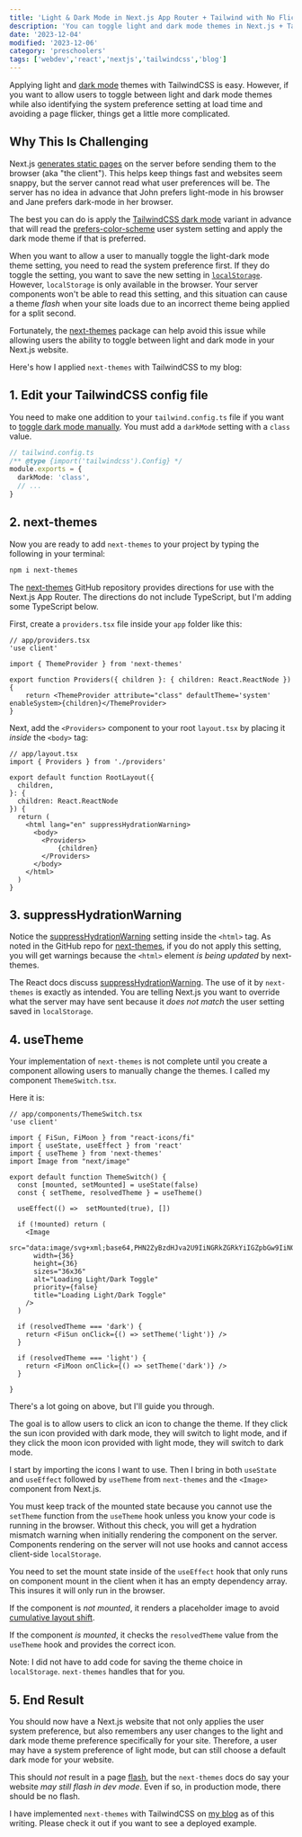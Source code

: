 ```yaml
---
title: 'Light & Dark Mode in Next.js App Router + Tailwind with No Flicker'
description: 'You can toggle light and dark mode themes in Next.js + TailwindCSS while avoiding a page flicker.'
date: '2023-12-04'
modified: '2023-12-06'
category: 'preschoolers'
tags: ['webdev','react','nextjs','tailwindcss','blog']
---
```


Applying light and [dark mode](https://tailwindcss.com/docs/dark-mode) themes with TailwindCSS is easy. However, if you want to allow users to toggle between light and dark mode themes while also identifying the system preference setting at load time and avoiding a page flicker, things get a little more complicated.

## Why This Is Challenging 

Next.js [generates static pages](https://nextjs.org/docs/app/building-your-application/upgrading/app-router-migration#static-site-generation-getstaticprops) on the server before sending them to the browser (aka "the client"). This helps keep things fast and websites seem snappy, but the server cannot read what user preferences will be. The server has no idea in advance that John prefers light-mode in his browser and Jane prefers dark-mode in her browser. 

The best you can do is apply the [TailwindCSS dark mode](https://tailwindcss.com/docs/dark-mode) variant in advance that will read the [prefers-color-scheme](https://developer.mozilla.org/en-US/docs/Web/CSS/@media/prefers-color-scheme) user system setting and apply the dark mode theme if that is preferred.

When you want to allow a user to manually toggle the light-dark mode theme setting, you need to read the system preference first. If they do toggle the setting, you want to save the new setting in [`localStorage`](https://developer.mozilla.org/en-US/docs/Web/API/Window/localStorage). However, `localStorage` is only available in the browser. Your server components won't be able to read this setting, and this situation can cause a theme _flash_ when your site loads due to an incorrect theme being applied for a split second. 

Fortunately, the [next-themes](https://github.com/pacocoursey/next-themes) package can help avoid this issue while allowing users the ability to toggle between light and dark mode in your Next.js website.

Here's how I applied `next-themes` with TailwindCSS to my blog:

## 1. Edit your TailwindCSS config file

You need to make one addition to your `tailwind.config.ts` file if you want to [toggle dark mode manually](https://tailwindcss.com/docs/dark-mode#toggling-dark-mode-manually). You must add a `darkMode` setting with a `class` value. 

```ts 
// tailwind.config.ts 
/** @type {import('tailwindcss').Config} */
module.exports = {
  darkMode: 'class',
  // ...
}
```

## 2. next-themes 

Now you are ready to add `next-themes` to your project by typing the following in your terminal:
```bash
npm i next-themes
```

The [next-themes](https://github.com/pacocoursey/next-themes) GitHub repository provides directions for use with the Next.js App Router. The directions do not include TypeScript, but I'm adding some TypeScript below. 

First, create a `providers.tsx` file inside your `app` folder like this:
```tsx 
// app/providers.tsx
'use client'

import { ThemeProvider } from 'next-themes'

export function Providers({ children }: { children: React.ReactNode }) {
    return <ThemeProvider attribute="class" defaultTheme='system' enableSystem>{children}</ThemeProvider>
}
```

Next, add the `<Providers>` component to your root `layout.tsx` by placing it _inside_ the `<body>` tag: 
```tsx 
// app/layout.tsx
import { Providers } from './providers'

export default function RootLayout({
  children,
}: {
  children: React.ReactNode
}) {
  return (
    <html lang="en" suppressHydrationWarning>
      <body>
        <Providers>
            {children}
        </Providers>
      </body>
    </html>
  )
}
```

## 3. suppressHydrationWarning

Notice the [suppressHydrationWarning](https://legacy.reactjs.org/docs/dom-elements.html#suppresshydrationwarning) setting inside the `<html>` tag. As noted in the GitHub repo for [next-themes](https://github.com/pacocoursey/next-themes), if you do not apply this setting, you will get warnings because the `<html>` element _is being updated_ by next-themes. 

The React docs discuss [suppressHydrationWarning](https://legacy.reactjs.org/docs/dom-elements.html#suppresshydrationwarning). The use of it by `next-themes` is exactly as intended. You are telling Next.js you want to override what the server may have sent because it _does not match_ the user setting saved in `localStorage`. 

## 4. useTheme 

Your implementation of `next-themes` is not complete until you create a component allowing users to manually change the themes. I called my component `ThemeSwitch.tsx`. 

Here it is:

```tsx 
// app/components/ThemeSwitch.tsx
'use client'

import { FiSun, FiMoon } from "react-icons/fi"
import { useState, useEffect } from 'react'
import { useTheme } from 'next-themes'
import Image from "next/image"

export default function ThemeSwitch() {
  const [mounted, setMounted] = useState(false)
  const { setTheme, resolvedTheme } = useTheme()

  useEffect(() =>  setMounted(true), [])

  if (!mounted) return (
    <Image
      src="data:image/svg+xml;base64,PHN2ZyBzdHJva2U9IiNGRkZGRkYiIGZpbGw9IiNGRkZGRkYiIHN0cm9rZS13aWR0aD0iMCIgdmlld0JveD0iMCAwIDI0IDI0IiBoZWlnaHQ9IjIwMHB4IiB3aWR0aD0iMjAwcHgiIHhtbG5zPSJodHRwOi8vd3d3LnczLm9yZy8yMDAwL3N2ZyI+PHJlY3Qgd2lkdGg9IjIwIiBoZWlnaHQ9IjIwIiB4PSIyIiB5PSIyIiBmaWxsPSJub25lIiBzdHJva2Utd2lkdGg9IjIiIHJ4PSIyIj48L3JlY3Q+PC9zdmc+Cg=="
      width={36}
      height={36}
      sizes="36x36"
      alt="Loading Light/Dark Toggle"
      priority={false}
      title="Loading Light/Dark Toggle"
    />
  )

  if (resolvedTheme === 'dark') {
    return <FiSun onClick={() => setTheme('light')} />
  }

  if (resolvedTheme === 'light') {
    return <FiMoon onClick={() => setTheme('dark')} />
  }

}
```

There's a lot going on above, but I'll guide you through. 

The goal is to allow users to click an icon to change the theme. If they click the sun icon provided with dark mode, they will switch to light mode, and if they click the moon icon provided with light mode, they will switch to dark mode. 

I start by importing the icons I want to use. Then I bring in both `useState` and `useEffect` followed by `useTheme` from `next-themes` and the `<Image>` component from Next.js. 

You must keep track of the mounted state because you cannot use the `setTheme` function from the `useTheme` hook unless you know your code is running in the browser. Without this check, you will get a hydration mismatch warning when initially rendering the component on the server. Components rendering on the server will not use hooks and cannot access client-side `localStorage`. 

You need to set the mount state inside of the `useEffect` hook that only runs on component mount in the client when it has an empty dependency array. This insures it will only run in the browser.

If the component is _not mounted_, it renders a placeholder image to avoid [cumulative layout shift](https://web.dev/articles/cls). 

If the component _is mounted_, it checks the `resolvedTheme` value from the `useTheme` hook and provides the correct icon. 

Note: I did not have to add code for saving the theme choice in `localStorage`. `next-themes` handles that for you.

## 5. End Result 

You should now have a Next.js website that not only applies the user system preference, but also remembers any user changes to the light and dark mode theme preference specifically for your site. Therefore, a user may have a system preference of light mode, but can still choose a default dark mode for your website.  

This should _not_ result in a page [flash](https://github.com/pacocoursey/next-themes#the-flash), but the `next-themes` docs do say your website _may still flash in dev mode_. Even if so, in production mode, there should be no flash. 

I have implemented `next-themes` with TailwindCSS on [my blog](https://www.davegray.codes/) as of this writing. Please check it out if you want to see a deployed example. 